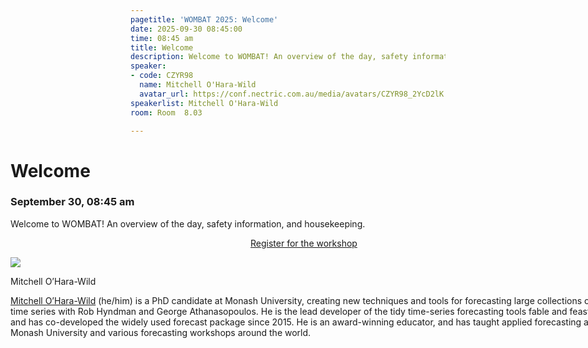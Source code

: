 ```yaml
---
pagetitle: 'WOMBAT 2025: Welcome'
date: 2025-09-30 08:45:00
time: 08:45 am
title: Welcome
description: Welcome to WOMBAT! An overview of the day, safety information, and housekeeping.
speaker:
- code: CZYR98
  name: Mitchell O'Hara-Wild
  avatar_url: https://conf.nectric.com.au/media/avatars/CZYR98_2YcD2lK.jpg
speakerlist: Mitchell O'Hara-Wild
room: Room  8.03

---
```


:::::: {.grid style="width: 100vw;  transform: translateX(-20%);"}
::: {#sponsors_banner .g-col-12 .title}
# Welcome

### September 30, 08:45 am
:::

::: {.g-col-12 .full_text_block style="min-width: 640px; max-width:1080px; margin: 0 auto"}

Welcome to WOMBAT! An overview of the day, safety information, and housekeeping.



:::{.register-btn style="width: 20%; margin: 0 auto; display: block"}
[Register for the workshop](https://events.humanitix.com/wombat-2025-day-2-workshop)
:::



:::::: speaker
::: speaker-header
![](https://conf.nectric.com.au/media/avatars/CZYR98_2YcD2lK.jpg)
:::

::: speaker-name
Mitchell O'Hara-Wild
:::

::: speaker-bio
[Mitchell O’Hara-Wild](https://mitchelloharawild.com/) (he/him) is a PhD candidate at Monash University, creating new techniques and tools for forecasting large collections of time series with Rob Hyndman and George Athanasopoulos. He is the lead developer of the tidy time-series forecasting tools fable and feasts, and has co-developed the widely used forecast package since 2015. He is an award-winning educator, and has taught applied forecasting at Monash University and various forecasting workshops around the world.
:::
::::::


:::

<div>

</div>
::::::

```{=html}
<style>
#title-block-header {
display: none !important;
}
</style>
```
